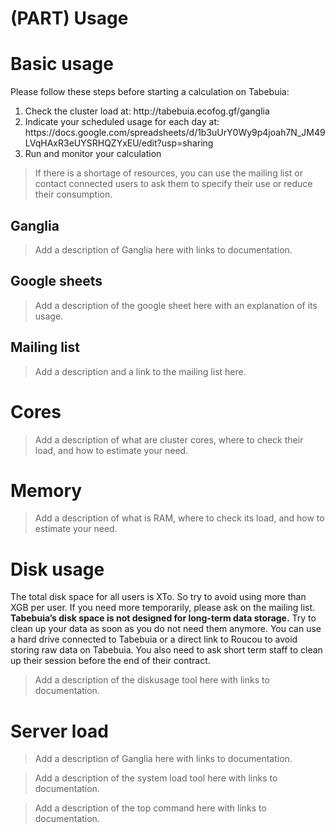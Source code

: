 # (PART) Usage {-}

# Basic usage

Please follow these steps before starting a calculation on Tabebuia:

1. Check the cluster load at: http://tabebuia.ecofog.gf/ganglia
1. Indicate your scheduled usage for each day at: https://docs.google.com/spreadsheets/d/1b3uUrY0Wy9p4joah7N_JM49LVqHAxR3eUYSRHQZYxEU/edit?usp=sharing
1. Run and monitor your calculation

> If there is a shortage of resources, you can use the mailing list or contact connected users to ask them to specify their use or reduce their consumption.

## Ganglia

> Add a description of Ganglia here with links to documentation.

## Google sheets

> Add a description of the google sheet here with an explanation of its usage.

## Mailing list

> Add a description and a link to the mailing list here.

# Cores

> Add a description of what are cluster cores, where to check their load, and how to estimate your need.

# Memory

> Add a description of what is RAM, where to check its load, and how to estimate your need.

# Disk usage

The total disk space for all users is XTo. 
So try to avoid using more than XGB per user. 
If you need more temporarily, please ask on the mailing list.
**Tabebuia's disk space is not designed for long-term data storage.**
Try to clean up your data as soon as you do not need them anymore.
You can use a hard drive connected to Tabebuia or a direct link to Roucou to avoid storing raw data on Tabebuia.
You also need to ask short term staff to clean up their session before the end of their contract.

> Add a description of the diskusage tool here with links to documentation.

# Server load

> Add a description of Ganglia here with links to documentation.

> Add a description of the system load tool here with links to documentation.

> Add a description of the top command here with links to documentation.

